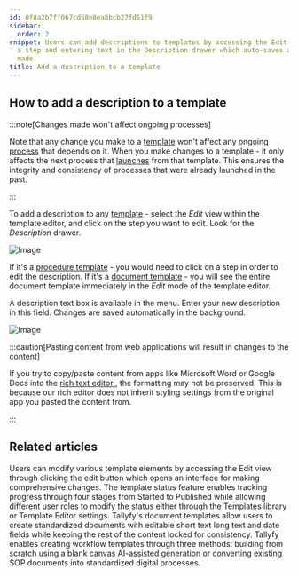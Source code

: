 ```yaml
---
id: 0f8a2b7ff067cd58e8ea8bcb27fd51f9
sidebar:
  order: 2
snippet: Users can add descriptions to templates by accessing the Edit view selecting
  a step and entering text in the Description drawer which auto-saves any modifications
  made.
title: Add a description to a template
---
```


## How to add a description to a template

:::note[Changes made won't affect ongoing processes]

Note that any change you make to a [template](/products/pro/documenting/templates/) won't affect any ongoing [process](/products/pro/tracking-and-tasks/processes/) that depends on it. When you make changes to a template - it only affects the next process that [launches](/products/pro/launching/) from that template. This ensures the integrity and consistency of processes that were already launched in the past.

:::

To add a description to any [template](/products/pro/documenting/templates/) - select the _Edit_ view within the template editor, and click on the step you want to edit. Look for the _Description_ drawer.

![Image](https://screenshots.tallyfy.com/tallyfy%2Fpro%2Fdesktop-light-click-config-template.png)

If it's a [procedure template](/products/pro/documenting/templates/) - you would need to click on a step in order to edit the description. If it's a [document template](/products/pro/documenting/documents/) - you will see the entire document template immediately in the _Edit_ mode of the template editor.

A description text box is available in the menu. Enter your new description in this field. Changes are saved automatically in the background.

![Image](https://screenshots.tallyfy.com/tallyfy%2Fpro%2Fdesktop-light-description-template.png)

:::caution[Pasting content from web applications will result in changes to the content]

If you try to copy/paste content from apps like Microsoft Word or Google Docs into the [ rich text editor ](/products/pro/tracking-and-tasks/tasks/edit-task/how-can-i-use-tallyfys-rich-text-editor-for-tasks/), the formatting may not be preserved. This is because our rich editor does not inherit styling settings from the original app you pasted the content from.

:::


## Related articles
<CardGrid>
<LinkTitleCard header="<b>Templates > Edit a template</b>" href="/products/pro/documenting/templates/edit-templates/" > Users can modify various template elements by accessing the Edit view through clicking the edit button which opens an interface for making comprehensive changes. </LinkTitleCard>
<LinkTitleCard header="<b>Edit Templates > Change a template's status</b>" href="/products/pro/documenting/templates/edit-templates/change-template-state/" > The template status feature enables tracking progress through four stages from Started to Published while allowing different user roles to modify the status either through the Templates library or Template Editor settings. </LinkTitleCard>
<LinkTitleCard header="<b>Documents > Add fields to document templates</b>" href="/products/pro/documenting/documents/how-can-i-add-editable-fields-to-my-tallyfy-documents/" > Tallyfy's document templates allow users to create standardized documents with editable short text long text and date fields while keeping the rest of the content locked for consistency. </LinkTitleCard>
<LinkTitleCard header="<b>Templates > Create a template</b>" href="/products/pro/documenting/templates/create-template/" > Tallyfy enables creating workflow templates through three methods: building from scratch using a blank canvas AI-assisted generation or converting existing SOP documents into standardized digital processes. </LinkTitleCard>
</CardGrid>